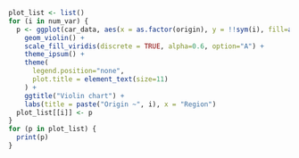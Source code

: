 ```r
plot_list <- list()
for (i in num_var) {
  p <- ggplot(car_data, aes(x = as.factor(origin), y = !!sym(i), fill=as.factor(origin))) +
    geom_violin() +
    scale_fill_viridis(discrete = TRUE, alpha=0.6, option="A") +
    theme_ipsum() +
    theme(
      legend.position="none",
      plot.title = element_text(size=11)
    ) +
    ggtitle("Violin chart") +
    labs(title = paste("Origin ~", i), x = "Region")
  plot_list[[i]] <- p
}
for (p in plot_list) {
  print(p)
}
```
